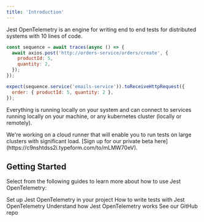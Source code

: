 ```yaml
---
title: 'Introduction'
---
```


Jest OpenTelemetry is an engine for writing end to end tests for distributed systems with 10 lines of code.

```js
const sequence = await traces(async () => {
  await axios.post('http://orders-service/orders/create', {
    productId: 5,
    quantity: 2,
  });
});

expect(sequence.service('emails-service')).toReceiveHttpRequest({
  order: { productId: 5, quantity: 2 },
});
```

Everything is running locally on your system and can connect to services running locally on your machine,
or any kubernetes cluster (locally or remotely).

<Tip>
  We're working on a cloud runner that will enable you to run tests on large
  clusters with significant load. [Sign up for our private beta
  here](https://c9nshtdss2i.typeform.com/to/mLMW70eV).
</Tip>

## Getting Started

Select from the following guides to learn more about how to use Jest OpenTelemetry:

<CardGroup>
  <Card
    title="Getting Started"
    icon="bars-staggered"
    href="/jest-otel/getting-started"
  >
    Set up Jest OpenTelemetry in your project
  </Card>
  <Card title="Syntax" icon="code" href="/jest-otel/syntax/introduction">
    How to write tests with Jest OpenTelemetry
  </Card>
  <Card
    title="Architecture"
    icon="diagram-project"
    href="/jest-otel/architecture"
  >
    Understand how Jest OpenTelemetry works
  </Card>
  <Card
    title="Open Source"
    icon="github"
    href="https://github.com/traceloop/jest-opentelemetry"
  >
    See our GitHub repo
  </Card>
</CardGroup>
